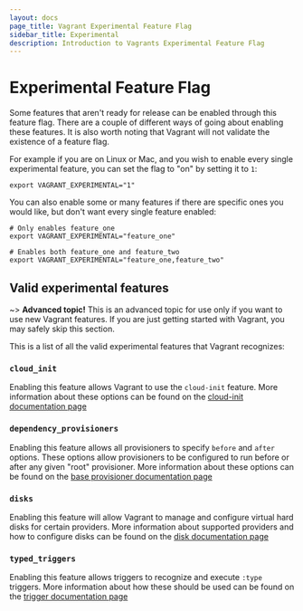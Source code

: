 ```yaml
---
layout: docs
page_title: Vagrant Experimental Feature Flag
sidebar_title: Experimental
description: Introduction to Vagrants Experimental Feature Flag
---
```


# Experimental Feature Flag

Some features that aren't ready for release can be enabled through this feature
flag. There are a couple of different ways of going about enabling these features.
It is also worth noting that Vagrant will not validate the existence of a feature
flag.

For example if you are on Linux or Mac, and you wish to enable every single experimental feature, you can set the flag
to "on" by setting it to `1`:

```shell
export VAGRANT_EXPERIMENTAL="1"
```

You can also enable some or many features if there are specific ones you would like,
but don't want every single feature enabled:

```shell
# Only enables feature_one
export VAGRANT_EXPERIMENTAL="feature_one"
```

```shell
# Enables both feature_one and feature_two
export VAGRANT_EXPERIMENTAL="feature_one,feature_two"
```

## Valid experimental features

~> **Advanced topic!** This is an advanced topic for use only if
you want to use new Vagrant features. If you are just getting
started with Vagrant, you may safely skip this section.

This is a list of all the valid experimental features that Vagrant recognizes:

### `cloud_init`

Enabling this feature allows Vagrant to use the `cloud-init` feature. More
information about these options can be found on the [cloud-init documentation page](/docs/cloud-init/usage)

### `dependency_provisioners`

Enabling this feature allows all provisioners to specify `before` and `after`
options. These options allow provisioners to be configured to run before or after
any given "root" provisioner. More information about these options can be found
on the [base provisioner documentation page](/docs/provisioning/basic_usage)

### `disks`

Enabling this feature will allow Vagrant to manage and configure virtual hard disks
for certain providers. More information about supported providers and how to
configure disks can be found on the [disk documentation page](/docs/disks)

### `typed_triggers`

Enabling this feature allows triggers to recognize and execute `:type` triggers.
More information about how these should be used can be found on the [trigger documentation page](/docs/triggers/configuration#trigger-types)
